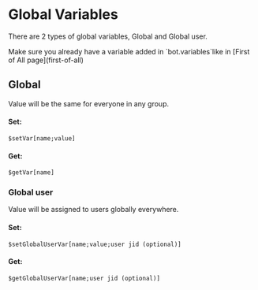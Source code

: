 
# Global Variables

There are 2 types of global variables, Global and Global user.

<Callout emoji="⚠️">
  Make sure you already have a variable added in `bot.variables`like in [First of All page](first-of-all)
</Callout>

## Global

Value will be the same for everyone in any group.

#### Set:

```plain
$setVar[name;value]
```

#### Get:

```plain
$getVar[name]
```

### Global user

Value will be assigned to users globally everywhere.

#### Set:

```plain
$setGlobalUserVar[name;value;user jid (optional)]
```

#### Get:

```plain
$getGlobalUserVar[name;user jid (optional)]
```
